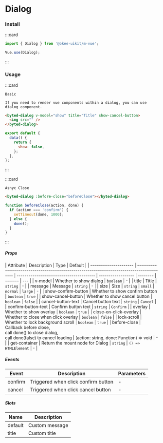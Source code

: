 # Dialog

### Install

:::card

```javascript
import { Dialog } from '@okee-uikit/m-vue';

Vue.use(Dialog);
```

:::

### Usage

:::card

```topic
Basic
```

```desc
If you need to render vue components within a dialog, you can use dialog component.
```

```html
<byted-dialog v-model="show" title="Title" show-cancel-button>
  <img src="" />
</byted-dialog>
```

```javascript
export default {
  data() {
    return {
      show: false,
    };
  },
};
```

:::

:::card

```topic
Asnyc Close
```

```html
<byted-dialog :before-close="beforeClose"></byted-dialog>
```

```javascript
function beforeClose(action, done) {
  if (action === 'confirm') {
    setTimeout(done, 1000);
  } else {
    done();
  }
}
```

:::

##### Props

| Attribute              | Description                                                                                  | Type                                     | Default            |
| ---------------------- | -------------------------------------------------------------------------------------------- | ---------------------------------------- | ------------------ | -------- | ------- | --- |
| v-model                | Whether to show dialog                                                                       | `boolean`                                | -                  |
| title                  | Title                                                                                        | `string`                                 | -                  |
| message                | Message                                                                                      | `string`                                 | -                  |
| size                   | Size                                                                                         | `string`                                 | `small`            | `normal` | `large` | -   |
| show-confirm-button    | Whether to show confirm button                                                               | `boolean`                                | `true`             |
| show-cancel-button     | Whether to show cancel button                                                                | `boolean`                                | `false`            |
| cancel-button-text     | Cancel button text                                                                           | `string`                                 | `Cancel`           |
| confirm-button-text    | Confirm button text                                                                          | `string`                                 | `Confirm`          |
| overlay                | Whether to show overlay                                                                      | `boolean`                                | `true`             |
| close-on-click-overlay | Whether to close when click overlay                                                          | `boolean`                                | `false`            |
| lock-scroll            | Whether to lock background scroll                                                            | `boolean`                                | `true`             |
| before-close           | Callback before close,<br/>call done() to close dialog,<br/>call done(false) to cancel loading | (action: string, done: Function) => void | -                  |
| get-container          | Return the mount node for Dialog                                                             | `string`                                  &#124; `() => HTMLElement` | -        |

##### Events

| Event   | Description                         | Parameters |
| ------- | ----------------------------------- | ---------- |
| confirm | Triggered when click confirm button | -          |
| cancel  | Triggered when click cancel button  | -          |

##### Slots

| Name    | Description    |
| ------- | -------------- |
| default | Custom message |
| title   | Custom title   |
